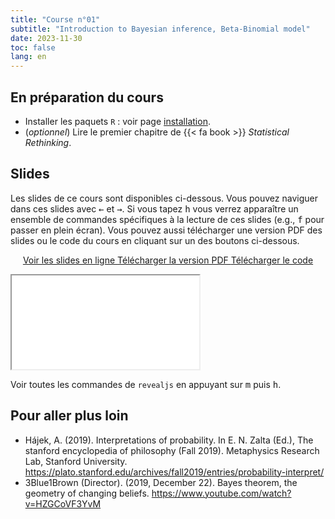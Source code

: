 ```yaml
---
title: "Course n°01"
subtitle: "Introduction to Bayesian inference, Beta-Binomial model"
date: 2023-11-30
toc: false
lang: en
---
```


## En préparation du cours

- Installer les paquets `R` : voir page [installation](../install.qmd).
- (*optionnel*) Lire le premier chapitre de {{< fa book >}} *Statistical Rethinking*.

## Slides

Les slides de ce cours sont disponibles ci-dessous. Vous pouvez naviguer dans ces slides avec <kbd>←</kbd> et <kbd>→</kbd>. Si vous tapez <kbd>h</kbd> vous verrez apparaître un ensemble de commandes spécifiques à la lecture de ces slides (e.g., <kbd>f</kbd> pour passer en plein écran). Vous pouvez aussi télécharger une version PDF des slides ou le code du cours en cliquant sur un des boutons ci-dessous.

<p class="buttons" style="text-align:center;"><a class="btn btn-danger" target="_blank" href="../slides/html/cours01.html"><i class="fa-solid fa-arrow-up-right-from-square"></i> Voir les slides en ligne </a> <a class="btn btn-danger" target="_blank" href="../slides/pdf/cours01.pdf" role="button"><i class="fa-solid fa-file-pdf"></i> Télécharger la version PDF </a> <a class="btn btn-danger" target="_blank" href="../slides/code/cours01.R"><i class="fa-solid fa-code"></i> Télécharger le code </a> </p>

<div class="ratio ratio-16x9"> <iframe src="../slides/html/cours01.html"></iframe> </div>

::: {.callout-tip}
Voir toutes les commandes de `revealjs` en appuyant sur <kbd>m</kbd> puis <kbd>h</kbd>.
:::

## Pour aller plus loin

- Hájek, A. (2019). Interpretations of probability. In E. N. Zalta (Ed.), The stanford encyclopedia of philosophy (Fall 2019). Metaphysics Research Lab, Stanford University. <https://plato.stanford.edu/archives/fall2019/entries/probability-interpret/>
- 3Blue1Brown (Director). (2019, December 22). Bayes theorem, the geometry of changing beliefs. <https://www.youtube.com/watch?v=HZGCoVF3YvM>
